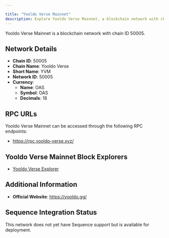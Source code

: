 ```yaml
---

title: "Yooldo Verse Mainnet"
description: Explore Yooldo Verse Mainnet, a blockchain network with chain ID 50005. Learn about its native currency, OAS, and how to interact with the network.
---
```




Yooldo Verse Mainnet is a blockchain network with chain ID 50005.

## Network Details

- **Chain ID**: 50005
- **Chain Name**: Yooldo Verse
- **Short Name**: YVM
- **Network ID**: 50005
- **Currency**: 
  - **Name**: OAS
  - **Symbol**: OAS
  - **Decimals**: 18

## RPC URLs

Yooldo Verse Mainnet can be accessed through the following RPC endpoints:

- https://rpc.yooldo-verse.xyz/

## Yooldo Verse Mainnet Block Explorers

- [Yooldo Verse Explorer](https://explorer.yooldo-verse.xyz)

## Additional Information

- **Official Website**: https://yooldo.gg/

## Sequence Integration Status

This network does not yet have Sequence support but is available for deployment.
